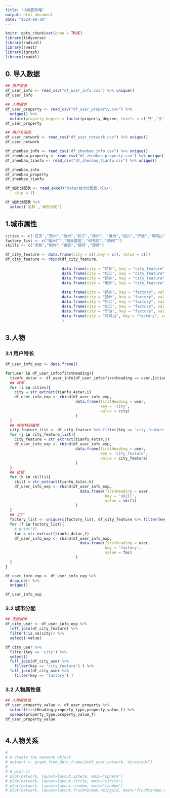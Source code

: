 ```yaml
---
title: "小破图攻略"
output: html_document
date: "2024-09-30"
---
```


```r
knitr::opts_chunk$set(echo = TRUE)
library(tidyverse)
library(radiant)
library(rvest)
library(igraph)
library(readxl)
```


## 0. 导入数据


```r
## 用户信息
df_user_info <- read_csv("df_user_info.csv") %>% unique()
df_user_info
```

```r
## 人物属性
df_user_property <- read_csv("df_user_property.csv") %>%
  unique() %>%
  mutate(property_degree = factor(property_degree, levels = c('特','优','良','中','差')))
df_user_property
```

```r
## 用户关系网
df_user_network <- read_csv("df_user_network.csv") %>% unique()
df_user_network
```


```r
df_zhenbao_info <- read_csv("df_zhenbao_info.csv") %>% unique()
df_zhenbao_property <- read_csv("df_zhenbao_property.csv") %>% unique()
df_zhenbao_tianfu <- read_csv("df_zhenbao_tianfu.csv") %>% unique()

df_zhenbao_info
df_zhenbao_property
df_zhenbao_tianfu
```

```r
df_城市分配表 <- read_excel("data/城市分配表.xlsx",
    skip = 1)

df_城市分配表 %>% 
  select(`名称`,`城市分配`) 
```




## 1.城市属性

```r
cities <- c('应天',"苏州","杭州","松江","扬州", "徽州","绍兴","宁波","鸡鸣山")
factory_list <- c("锯木厂","商业建筑","织布坊","印刷厂")
skills <- c('农牧',"制作","建造","探险","理财")

df_city_feature <- data.frame(city = c(),key = c(), value = c())
df_city_feature <- rbind(df_city_feature,
                         
                         data.frame(city = "杭州", key = "city_feature", value = "商栈"),
                         data.frame(city = "松江", key = "city_feature", value = "煮盐"),
                         data.frame(city = "扬州", key = "city_feature", value = "漕运"),
                         data.frame(city = "徽州", key = "city_feature", value = "徽商"),
                         
                         data.frame(city = "扬州", key = "factory", value = "香粉厂"),
                         data.frame(city = "扬州", key = "factory", value = "印刷厂"),
                         data.frame(city = "松江", key = "factory", value = "煮盐场"),
                         data.frame(city = "松江", key = "factory", value = "标布作坊"),
                         data.frame(city = "宁波", key = "factory", value = "商船"),
                         data.frame(city = "鸡鸣山", key = "factory", value = "步天观星")
                         )
```


## 3.人物

### 3.1 用户特长

```r
df_user_info_exp <- data.frame()

for(user in df_user_info$firstHeading){
  tianfu_4star <- df_user_info[df_user_info$firstHeading == user,]$tianfu_4star
  ## 城市
  for (i in cities){
    city = str_extract(tianfu_4star,i)
    df_user_info_exp <- rbind(df_user_info_exp,
                               data.frame(firstHeading = user,
                                          key = 'city',
                                          value = city)
                               )
  }
  ## 城市特别属性
  city_feature_list <- df_city_feature %>% filter(key == 'city_feature') %>% .$value %>% unique()
  for (j in city_feature_list){
    city_feature = str_extract(tianfu_4star,j)
    df_user_info_exp <- rbind(df_user_info_exp,
                               data.frame(firstHeading = user,
                                          key = 'city_feature',
                                          value = city_feature)
                               )
  }
  ## 技能
  for (k in skills){
    skill = str_extract(tianfu_4star,k)
    df_user_info_exp <- rbind(df_user_info_exp,
                                 data.frame(firstHeading = user,
                                            key = 'skill',
                                            value = skill)
                               )
  }
  ## 工厂
  factory_list <- unique(c(factory_list, df_city_feature %>% filter(key == 'factory') %>% .$value %>% unique()) )
  for (f in factory_list){
    # print(f)
    fac = str_extract(tianfu_4star,f)
    df_user_info_exp <- rbind(df_user_info_exp,
                                 data.frame(firstHeading = user,
                                            key = 'factory',
                                            value = fac)
                               )
  }
}

df_user_info_exp <- df_user_info_exp %>%
  drop_na() %>%
  unique()

df_user_info_exp
```


### 3.2 城市分配
```r
## 天赋城市
df_city_user <- df_user_info_exp %>% 
  left_join(df_city_feature) %>% 
  filter(!is.na(city)) %>% 
  select(-value) 

df_city_user %>% 
  filter(key == 'city') %>% 
  select()
  full_join(df_city_user %>% 
    filter(key == 'city_feature') ) %>% 
  full_join(df_city_user %>% 
    filter(key == 'factory') )
```



### 3.2 人物属性值
```r
## 人物属性值
df_user_property_value <- df_user_property %>% 
  select(firstHeading,property_type,property_value_f) %>% 
  spread(property_type,property_value_f)
df_user_property_value
```




```r

```




## 4.人物关系

```r
# 
# # create the network object
# network <- graph_from_data_frame(d=df_user_network, directed=T) 
# 
# # plot it
# plot(network, layout=layout.sphere, main="sphere")
# plot(network, layout=layout.circle, main="circle")
# plot(network, layout=layout.random, main="random")
# plot(network, layout=layout.fruchterman.reingold, main="fruchterman.reingold")
```
